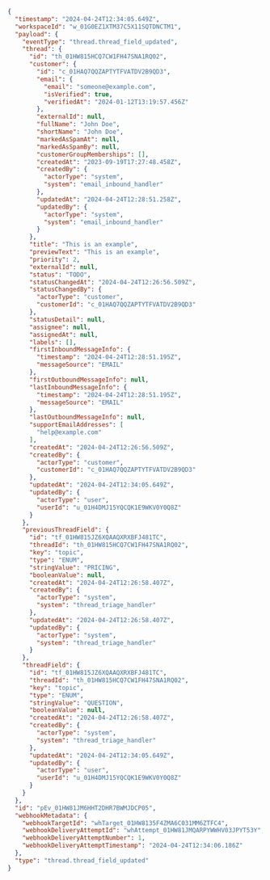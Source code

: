 ```json
{
  "timestamp": "2024-04-24T12:34:05.649Z",
  "workspaceId": "w_01G0EZ1XTM37C5X11SQTDNCTM1",
  "payload": {
    "eventType": "thread.thread_field_updated",
    "thread": {
      "id": "th_01HW815HCQ7CW1FH47SNA1RQ02",
      "customer": {
        "id": "c_01HAQ7QQZAPTYTFVATDV2B9QD3",
        "email": {
          "email": "someone@example.com",
          "isVerified": true,
          "verifiedAt": "2024-01-12T13:19:57.456Z"
        },
        "externalId": null,
        "fullName": "John Doe",
        "shortName": "John Doe",
        "markedAsSpamAt": null,
        "markedAsSpamBy": null,
        "customerGroupMemberships": [],
        "createdAt": "2023-09-19T17:27:48.458Z",
        "createdBy": {
          "actorType": "system",
          "system": "email_inbound_handler"
        },
        "updatedAt": "2024-04-24T12:28:51.258Z",
        "updatedBy": {
          "actorType": "system",
          "system": "email_inbound_handler"
        }
      },
      "title": "This is an example",
      "previewText": "This is an example",
      "priority": 2,
      "externalId": null,
      "status": "TODO",
      "statusChangedAt": "2024-04-24T12:26:56.509Z",
      "statusChangedBy": {
        "actorType": "customer",
        "customerId": "c_01HAQ7QQZAPTYTFVATDV2B9QD3"
      },
      "statusDetail": null,
      "assignee": null,
      "assignedAt": null,
      "labels": [],
      "firstInboundMessageInfo": {
        "timestamp": "2024-04-24T12:28:51.195Z",
        "messageSource": "EMAIL"
      },
      "firstOutboundMessageInfo": null,
      "lastInboundMessageInfo": {
        "timestamp": "2024-04-24T12:28:51.195Z",
        "messageSource": "EMAIL"
      },
      "lastOutboundMessageInfo": null,
      "supportEmailAddresses": [
        "help@example.com"
      ],
      "createdAt": "2024-04-24T12:26:56.509Z",
      "createdBy": {
        "actorType": "customer",
        "customerId": "c_01HAQ7QQZAPTYTFVATDV2B9QD3"
      },
      "updatedAt": "2024-04-24T12:34:05.649Z",
      "updatedBy": {
        "actorType": "user",
        "userId": "u_01H4DMJ15YQCQK1E9WKV0Y0Q8Z"
      }
    },
    "previousThreadField": {
      "id": "tf_01HW815JZ6XQAAQXRXBFJ481TC",
      "threadId": "th_01HW815HCQ7CW1FH47SNA1RQ02",
      "key": "topic",
      "type": "ENUM",
      "stringValue": "PRICING",
      "booleanValue": null,
      "createdAt": "2024-04-24T12:26:58.407Z",
      "createdBy": {
        "actorType": "system",
        "system": "thread_triage_handler"
      },
      "updatedAt": "2024-04-24T12:26:58.407Z",
      "updatedBy": {
        "actorType": "system",
        "system": "thread_triage_handler"
      }
    },
    "threadField": {
      "id": "tf_01HW815JZ6XQAAQXRXBFJ481TC",
      "threadId": "th_01HW815HCQ7CW1FH47SNA1RQ02",
      "key": "topic",
      "type": "ENUM",
      "stringValue": "QUESTION",
      "booleanValue": null,
      "createdAt": "2024-04-24T12:26:58.407Z",
      "createdBy": {
        "actorType": "system",
        "system": "thread_triage_handler"
      },
      "updatedAt": "2024-04-24T12:34:05.649Z",
      "updatedBy": {
        "actorType": "user",
        "userId": "u_01H4DMJ15YQCQK1E9WKV0Y0Q8Z"
      }
    }
  },
  "id": "pEv_01HW81JM6HHT2DHR7BWMJDCP05",
  "webhookMetadata": {
    "webhookTargetId": "whTarget_01HW8135F4ZMA6C031MM6ZTFC4",
    "webhookDeliveryAttemptId": "whAttempt_01HW81JMQARPYWWHV03JPYT53Y",
    "webhookDeliveryAttemptNumber": 1,
    "webhookDeliveryAttemptTimestamp": "2024-04-24T12:34:06.186Z"
  },
  "type": "thread.thread_field_updated"
}
```
